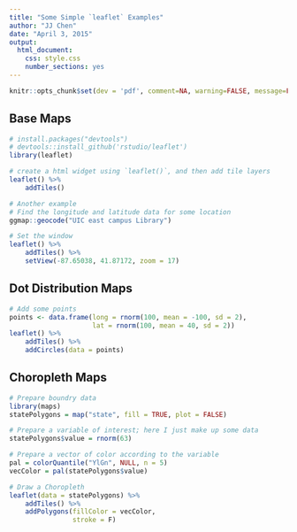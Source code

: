 ```yaml
---
title: "Some Simple `leaflet` Examples"
author: "JJ Chen"
date: "April 3, 2015"
output:
  html_document:
    css: style.css
    number_sections: yes
---
```


```r
knitr::opts_chunk$set(dev = 'pdf', comment=NA, warning=FALSE, message=FALSE)
```

## Base Maps
```r
# install.packages("devtools")
# devtools::install_github('rstudio/leaflet')
library(leaflet)

# create a html widget using `leaflet()`, and then add tile layers
leaflet() %>%
    addTiles()

# Another example
# Find the longitude and latitude data for some location
ggmap::geocode("UIC east campus Library")

# Set the window
leaflet() %>%
    addTiles() %>%
    setView(-87.65038, 41.87172, zoom = 17)
```

## Dot Distribution Maps
```r
# Add some points
points <- data.frame(long = rnorm(100, mean = -100, sd = 2),
                     lat = rnorm(100, mean = 40, sd = 2))
leaflet() %>%
    addTiles() %>%
    addCircles(data = points)
```

## Choropleth Maps
```r
# Prepare boundry data
library(maps)
statePolygons = map("state", fill = TRUE, plot = FALSE)

# Prepare a variable of interest; here I just make up some data
statePolygons$value = rnorm(63) 

# Prepare a vector of color according to the variable
pal = colorQuantile("YlGn", NULL, n = 5)
vecColor = pal(statePolygons$value)

# Draw a Choropleth
leaflet(data = statePolygons) %>% 
    addTiles() %>%
    addPolygons(fillColor = vecColor,
                stroke = F)
```

